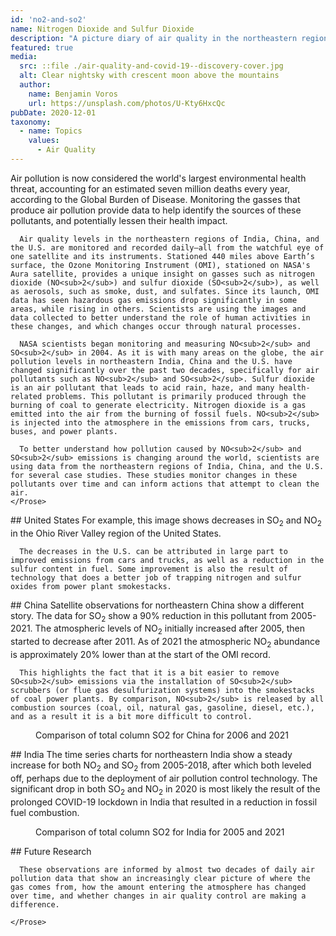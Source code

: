 ```yaml
---
id: 'no2-and-so2'
name: Nitrogen Dioxide and Sulfur Dioxide
description: "A picture diary of air quality in the northeastern regions of India, China, and the United States."
featured: true
media:
  src: ::file ./air-quality-and-covid-19--discovery-cover.jpg
  alt: Clear nightsky with crescent moon above the mountains
  author:
    name: Benjamin Voros
    url: https://unsplash.com/photos/U-Kty6HxcQc
pubDate: 2020-12-01
taxonomy:
  - name: Topics
    values:
      - Air Quality
---
```

<Block>
    <Prose>
      Air pollution is now considered the world's largest environmental health threat, accounting for an estimated seven million deaths every year, according to the Global Burden of Disease. Monitoring the gasses that produce air pollution provide data to help identify the sources of these pollutants, and potentially lessen their health impact. 
        
      Air quality levels in the northeastern regions of India, China, and the U.S. are monitored and recorded daily—all from the watchful eye of one satellite and its instruments. Stationed 440 miles above Earth’s surface, the Ozone Monitoring Instrument (OMI), stationed on NASA's Aura satellite, provides a unique insight on gasses such as nitrogen dioxide (NO<sub>2</sub>) and sulfur dioxide (SO<sub>2</sub>), as well as aerosols, such as smoke, dust, and sulfates. Since its launch, OMI data has seen hazardous gas emissions drop significantly in some areas, while rising in others. Scientists are using the images and data collected to better understand the role of human activities in these changes, and which changes occur through natural processes.

      NASA scientists began monitoring and measuring NO<sub>2</sub> and SO<sub>2</sub> in 2004. As it is with many areas on the globe, the air pollution levels in northeastern India, China and the U.S. have changed significantly over the past two decades, specifically for air pollutants such as NO<sub>2</sub> and SO<sub>2</sub>. Sulfur dioxide is an air pollutant that leads to acid rain, haze, and many health-related problems. This pollutant is primarily produced through the burning of coal to generate electricity. Nitrogen dioxide is a gas emitted into the air from the burning of fossil fuels. NO<sub>2</sub> is injected into the atmosphere in the emissions from cars, trucks, buses, and power plants. 

      To better understand how pollution caused by NO<sub>2</sub> and SO<sub>2</sub> emissions is changing around the world, scientists are using data from the northeastern regions of India, China, and the U.S. for several case studies. These studies monitor changes in these pollutants over time and can inform actions that attempt to clean the air. 
    </Prose>
</Block>

<Block>
   <Prose>
    ## United States
      For example, this image shows decreases in SO<sub>2</sub> and NO<sub>2</sub> in the Ohio River Valley region of the United States. 
      
      The decreases in the U.S. can be attributed in large part to improved emissions from cars and trucks, as well as a reduction in the sulfur content in fuel. Some improvement is also the result of technology that does a better job of trapping nitrogen and sulfur oxides from power plant smokestacks.

  </Prose>
  <Figure>
    <Chart
      dataPath={new URL('./no2-and-so2-charts.csv', import.meta.url).href}
      dateFormat="%Y" 
      idKey='Data Type' 
      xKey='Year' 
      yKey='United States Change from 2005' 
    />
    <Caption 
    /> 
  </Figure>
</Block>

<Block>
  <Prose>
    ## China
      Satellite observations for northeastern China show a different story. The data for SO<sub>2</sub> show a 90% reduction in this pollutant from 2005-2021. The atmospheric levels of NO<sub>2</sub> initially increased after 2005,   then started to decrease after 2011. As of 2021 the atmospheric NO<sub>2</sub> abundance is approximately 20% lower than at the start of the OMI record. 

      This highlights the fact that it is a bit easier to remove SO<sub>2</sub> emissions via the installation of SO<sub>2</sub> scrubbers (or flue gas desulfurization systems) into the smokestacks of coal power plants. By comparison, NO<sub>2</sub> is released by all combustion sources (coal, oil, natural gas, gasoline, diesel, etc.), and as a result it is a bit more difficult to control.
  </Prose>
  <Figure>
    <Chart
      dataPath={new URL('./no2-and-so2-charts.csv', import.meta.url).href}
      dateFormat="%Y" 
      idKey='Data Type' 
      xKey='Year' 
      yKey='China Change from 2005' 
    />
    <Caption 
    /> 
  </Figure>
</Block>

<Block>
  <Figure>
    <Map
      datasetId='so2'
      layerId='OMSO2PCA-COG'
      dateTime='2006-01-01'
      zoom={4}
      center={[117.22,35.66]}
      compareDateTime='2021-01-01'
    />
    <Caption
      attrAuthor='NASA'
      attrUrl='https://nasa.gov/'
    >
    Comparison of total column SO2 for China for 2006 and 2021
    </Caption>
  </Figure>
</Block>

<Block>
   <Prose>
    ## India
      The time series charts for northeastern India show a steady increase for both NO<sub>2</sub> and SO<sub>2</sub> from 2005-2018, after which both leveled off, perhaps due to the deployment of air pollution control technology. The significant drop in both SO<sub>2</sub> and NO<sub>2</sub> in 2020 is most likely the result of the prolonged COVID-19 lockdown in India that resulted in a reduction in fossil fuel combustion.
  </Prose> 
  <Figure>
    <Chart
      dataPath={new URL('./no2-and-so2-charts.csv', import.meta.url).href}
      dateFormat="%Y" 
      idKey='Data Type' 
      xKey='Year' 
      yKey='India Change from 2005' 
    />
    <Caption 
    /> 
  </Figure>
</Block>

<Block>
  <Figure>
    <Map
      datasetId='so2'
      layerId='OMSO2PCA-COG'
      dateTime='2005-01-01'
      zoom={4}
      center={[77.63,24.27]}
      compareDateTime='2021-01-01'
    />
    <Caption
      attrAuthor='NASA'
      attrUrl='https://nasa.gov/'
    >
    Comparison of total column SO2 for India for 2005 and 2021
    </Caption>
  </Figure>
</Block>

<Block>
    <Prose>
      ## Future Research

      These observations are informed by almost two decades of daily air pollution data that show an increasingly clear picture of where the gas comes from, how the amount entering the atmosphere has changed over time, and whether changes in air quality control are making a difference.

    </Prose>
</Block>